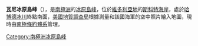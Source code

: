 {{coord|75|56|S|162|31|E|display=title}}

'''瓦尼冰原島峰'''（{{lang-en|Varney Nunatak}}），是[[南極洲|南極洲]]的[[冰原島峰|冰原島峰]]，位於[[維多利亞地|維多利亞地]]的[[斯科特海岸|斯科特海岸]]，處於[[哈博德冰川|哈博德冰川]]終點南面，[[美國地質調查局|美國地質調查局]]根據測量和該國海軍的空中照片繪入地圖，現時由[[南極條約體系|南極條約體系]]管理。

{{DEFAULTSORT:Varney Nunatak}}
[[Category:南極洲冰原島峰|Category:南極洲冰原島峰]]


{{ScottCoast-geo-stub}}